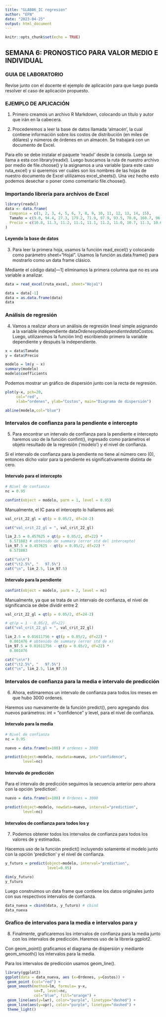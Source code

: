 ```yaml
---
title: "GLAB06_IC regresion"
author: "EFN"
date: "2023-04-25"
output: html_document
---
```


```r
knitr::opts_chunk$set(echo = TRUE)
```

## SEMANA 6: PRONOSTICO PARA VALOR MEDIO E INDIVIDUAL
### GUIA DE LABORATORIO

Revise junto con el docente el ejemplo de aplicación para que luego pueda resolver el caso de aplicación propuesto.

### EJEMPLO DE APLICACIÓN
1. Primero creamos un archivo R Markdown, colocando un título y autor que irán en la cabecera.

2. Procederemos a leer la base de datos llamada ‘almacén’, la cual contiene información sobre los costos de distribución (en miles de dólares) y números de órdenes en un almacén. Se trabajará con un documento de Excel. 

Para ello se debe instalar el paquete ‘readxl’ desde la consola. Luego se llama a esta con library(readxl). Luego buscamos la ruta de nuestro archivo por medio de file.choose() y la asignamos a una variable (para este caso ruta_excel) y si queremos ver cuáles son los nombres de las hojas de nuestro documento de Excel utilizamos excel_sheets(). Una vez hecho esto podemos desechar o poner como comentario file.choose().

### Importando librería para archivos de Excel
```r
library(readxl)
data <- data.frame(
  Compania = c(1, 2, 3, 4, 5, 6, 7, 8, 9, 10, 11, 12, 13, 14, 15),
  Tamaño = c(9.0, 94.4, 27.3, 179.2, 71.9, 97.9, 93.5, 70.0, 160.7, 96.5, 83.0, 23.5, 58.7, 93.8, 34.4),
  Precio = c(10.8, 11.3, 11.2, 11.1, 11.1, 11.2, 11.0, 10.7, 11.3, 10.6, 10.5, 10.3, 10.7, 11.0, 10.8)
)
```
#### Leyendo la base de datos

3. Para leer la primera hoja, usamos la función read_excel() y colocando como parámetro sheet="Hojal". Usamos la función as.data.frame() para mostrarlo como un data frame clásico.

Mediante el código data[—1] eliminamos la primera columna que no es una variable a analizar.

```r
data = read_excel(ruta_excel, sheet="Hoja1")

data = data[-1]
data = as.data.frame(data)
data
```

### Análisis de regresión

4. Vamos a realizar ahora un análisis de regresión lineal simple asignando a la variable independiente data$Ordenes y a la dependiente data$Costos. Luego,  utilizaremos la función lm() escribiendo primero la variable dependiente y después la independiente. 

```r
x = data$Tamaño
y = data$Precio

modelo = lm(y ~ x)
summary(modelo)
modelo$coefficients
```

Podemos mostrar un gráfico de dispersión junto con la recta de regresión.

```r
plot(y~x, pch=20, 
     col="red", 
     xlab="ordenes", ylab="Costos", main="Diagrama de dispersión")

abline(modelo,col="blue")
```

### Intervalos de confianza para la pendiente e intercepto

5. Para encontrar un intervalo de confianza para la pendiente e intercepto haremos uso de la función confint(), ingresado como parámetros el objeto resultado de la regresión ('modelo’) y el nivel de confianza. 

Si el intervalo de confianza para la pendiente no tiene al número cero (0), entonces dicho valor para la pendiente es significativamente distinta de cero.

#### Intervalo para el intercepto
```r

# Nivel de confianza 
nc = 0.95

confint(object = modelo, parm = 1, level = 0.95)
```

Manualmente, el IC para el intercepto lo hallamos así:
```r
val_crit_22_gl = qt(p = 0.05/2, df=24-2)

cat("val_crit_22_gl = ", val_crit_22_gl)

lim_2.5 = 0.457625 + qt(p = 0.05/2, df=22) * 
  6.571883 # obtenido de summary (error std del intercepto)
lim_97.5 = 0.457625 - qt(p = 0.05/2, df=22) * 
  6.571883

cat("\n\n")
cat("\t2.5%", "   97.5%")
cat("\n", lim_2.5, lim_97.5)
```

#### Intervalo para la pendiente

```r
confint(object = modelo, parm = 2, level = nc)
```

Manualmente, ya que se trata de un intervalo de confianza, el nivel de significancia se debe dividir entre 2
```r
val_crit_22_gl = qt(p = 0.05/2, df=24-2)

# qt(p = 1 - 0.05/2, df=22)
cat("val_crit_22_gl = ", val_crit_22_gl)

lim_2.5 = 0.01611756 + qt(p = 0.05/2, df=22) * 
  0.001476 # obtenido de summary (error std de x)
lim_97.5 = 0.01611756 - qt(p = 0.05/2, df=22) * 
  0.001476

cat("\n\n")
cat("\t2.5%", "   97.5%")
cat("\n", lim_2.5, lim_97.5)
```

### Intervalos de confianza para la media e intervalo de predicción

6. Ahora, estimaremos un intervalo de confianza para todos los meses en que hubo 3000 ordenes. 

Haremos uso nuevamente de la función predict(), pero agregando dos nuevos parámetros: int = “confidence" y level, para el nivel de confianza. 

#### Intervalo para la media
```r
# Nivel de confianza
nc = 0.95

nuevo = data.frame(x=100) # ordenes = 3000

predict(object=modelo, newdata=nuevo, int="confidence", 
        level=nc)
```

#### Intervalo de predicción

Para el intervalo de predicción seguimos la secuencia anterior pero ahora con la opción ‘prediction’.

```r
nuevo = data.frame(x=100) # Ordenes = 3000

predict(object=modelo, newdata=nuevo, interval="prediction",
        level=nc)
```

#### Intervalos de confianza para todos los y

7. Podemos obtener todos los intervalos de confianza para todos los valores de y estimados.

Hacemos uso de la función predict() incluyendo solamente el modelo junto con la opción ‘prediction’ y el nivel de confianza. 

```r
y_futuro = predict(object=modelo, interval="prediction", 
                   level=0.95)

dim(y_futuro)
y_futuro
```

Luego construimos un data frame que contiene los datos originales junto con sus respectivos intervalos de confianza.

```r
data_nueva = cbind(data, y_futuro) # cbind
data_nueva
```

### Grafico de intervalos para la media e intervalos para y

8. Finalmente, graficaremos los intervalos de confianza para la media junto con los intervalos de predicción. Haremos uso de la librería ggplot2. 

Con geom_point() graficamos el diagrama de dispersión y mediante geom_smooth() los intervalos para la media.

Para los intervalos de predicción usamos geom_line().

```r
library(ggplot2)
ggplot(data = data_nueva, aes (x=Ordenes, y=Costos)) +
 geom_point (col="red") +
 geom_smooth(method=lm, formula= y~x, 
             se=T, level=nc, 
             col="blue", fill="orange") +
 geom_line(aes(y=lwr), color="purple", linetype="dashed") +
 geom_line(aes(y=upr), color="purple", linetype="dashed") +
 theme_light()
```

